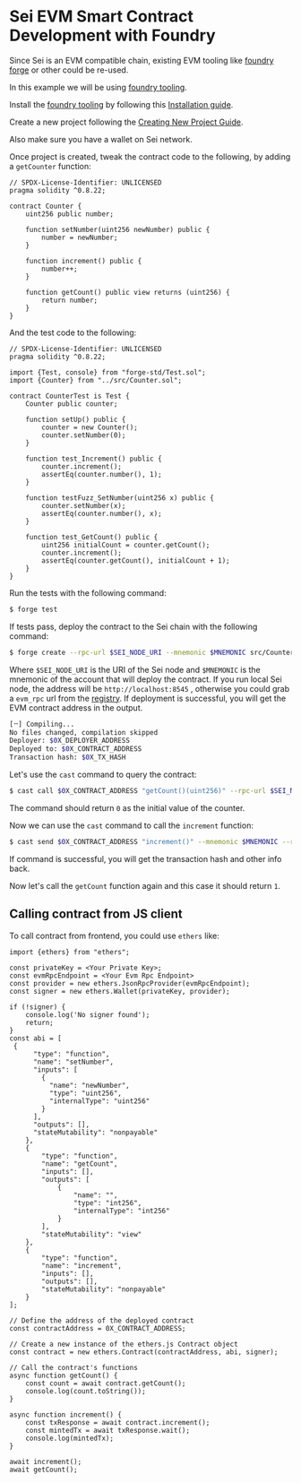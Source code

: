 # Sei EVM Smart Contract Development with Foundry

Since Sei is an EVM compatible chain, existing EVM tooling like [foundry forge](https://book.getfoundry.sh/) or other could be re-used.

In this example we will be using [foundry tooling](https://book.getfoundry.sh/).

Install the [foundry tooling](https://book.getfoundry.sh/) by following this [Installation guide](https://book.getfoundry.sh/getting-started/installation.html).

Create a new project following the [Creating New Project Guide](https://book.getfoundry.sh/projects/creating-a-new-project).

Also make sure you have a wallet on Sei network.

Once project is created, tweak the contract code to the following, by adding a `getCounter` function:

```solidity copy
// SPDX-License-Identifier: UNLICENSED
pragma solidity ^0.8.22;

contract Counter {
    uint256 public number;

    function setNumber(uint256 newNumber) public {
        number = newNumber;
    }

    function increment() public {
        number++;
    }

    function getCount() public view returns (uint256) {
        return number;
    }
}

```

And the test code to the following:

```solidity copy
// SPDX-License-Identifier: UNLICENSED
pragma solidity ^0.8.22;

import {Test, console} from "forge-std/Test.sol";
import {Counter} from "../src/Counter.sol";

contract CounterTest is Test {
    Counter public counter;

    function setUp() public {
        counter = new Counter();
        counter.setNumber(0);
    }

    function test_Increment() public {
        counter.increment();
        assertEq(counter.number(), 1);
    }

    function testFuzz_SetNumber(uint256 x) public {
        counter.setNumber(x);
        assertEq(counter.number(), x);
    }

    function test_GetCount() public {
        uint256 initialCount = counter.getCount();
        counter.increment();
        assertEq(counter.getCount(), initialCount + 1);
    }
}
```

Run the tests with the following command:

```bash copy
$ forge test
```

If tests pass, deploy the contract to the Sei chain with the following command:

```bash copy
$ forge create --rpc-url $SEI_NODE_URI --mnemonic $MNEMONIC src/Counter.sol:Counter
```

Where `$SEI_NODE_URI` is the URI of the Sei node and `$MNEMONIC` is the mnemonic of the account that will deploy the contract. If you run local Sei node, the address will be `http://localhost:8545` , otherwise you could grab a `evm_rpc` url from the [registry](https://github.com/sei-protocol/chain-registry/blob/main/chains.json). If deployment is successful, you will get the EVM contract address in the output.

```bash copy
[⠒] Compiling...
No files changed, compilation skipped
Deployer: $0X_DEPLOYER_ADDRESS
Deployed to: $0X_CONTRACT_ADDRESS
Transaction hash: $0X_TX_HASH
```

Let's use the `cast` command to query the contract:

```bash copy
$ cast call $0X_CONTRACT_ADDRESS "getCount()(uint256)" --rpc-url $SEI_NODE_URI
```

The command should return `0` as the initial value of the counter.

Now we can use the `cast` command to call the `increment` function:

```bash copy
$ cast send $0X_CONTRACT_ADDRESS "increment()" --mnemonic $MNEMONIC --rpc-url $SEI_NODE_URI
```

If command is successful, you will get the transaction hash and other info back.

Now let's call the `getCount` function again and this case it should return `1`.

## Calling contract from JS client

To call contract from frontend, you could use `ethers` like:

```tsx copy
import {ethers} from "ethers";

const privateKey = <Your Private Key>;
const evmRpcEndpoint = <Your Evm Rpc Endpoint>
const provider = new ethers.JsonRpcProvider(evmRpcEndpoint);
const signer = new ethers.Wallet(privateKey, provider);

if (!signer) {
    console.log('No signer found');
    return;
}
const abi = [
 {
      "type": "function",
      "name": "setNumber",
      "inputs": [
        {
          "name": "newNumber",
          "type": "uint256",
          "internalType": "uint256"
        }
      ],
      "outputs": [],
      "stateMutability": "nonpayable"
    },
    {
        "type": "function",
        "name": "getCount",
        "inputs": [],
        "outputs": [
            {
                "name": "",
                "type": "int256",
                "internalType": "int256"
            }
        ],
        "stateMutability": "view"
    },
    {
        "type": "function",
        "name": "increment",
        "inputs": [],
        "outputs": [],
        "stateMutability": "nonpayable"
    }
];

// Define the address of the deployed contract
const contractAddress = 0X_CONTRACT_ADDRESS;

// Create a new instance of the ethers.js Contract object
const contract = new ethers.Contract(contractAddress, abi, signer);

// Call the contract's functions
async function getCount() {
    const count = await contract.getCount();
    console.log(count.toString());
}

async function increment() {
    const txResponse = await contract.increment();
    const mintedTx = await txResponse.wait();
    console.log(mintedTx);
}

await increment();
await getCount();
```
